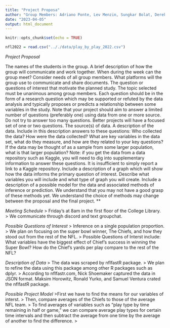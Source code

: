 ```yaml
---
title: "Project Proposa"
author: "Group Members: Adriano Ponte, Lev Menzin, Sungkar Bolat, Derek Johnson"
date: "2023-04-05"
output: html_document
---
```


```r
knitr::opts_chunk$set(echo = TRUE)
```

```r
nfl2022 = read.csv(".././data/play_by_play_2022.csv")

```



*Project Proposal*

The names of the students in the group.
A brief description of how the group will communicate and work together.
When during the week can the group meet? Consider needs of all group members.
What platforms will the group use to communicate and share documents.
The question or questions of interest that motivate the planned study.
The topic selected must be unanimous among group members.
Each question should be in the form of a research question which may be supported or refuted by the data analysis and typically proposes or predicts a relationship between some variables in the study.
Note that your project should aim to answer a limited number of questions (preferably one) using data from one or more source.
Do not try to answer too many questions. Better projects will have a focused set of one or two questions.
The source(s) of data.
A description of the data. Include in this description answers to these questions:
Who collected the data?
How were the data collected?
What are key variables in the data set, what do they measure, and how are they related to your key questions?
If the data may be thought of as a sample from some larger population, what is that larger population?
Note: if you get the data from a data repository such as Kaggle, you will need to dig into supplementary information to answer these questions.
It is insufficient to simply report a link to a Kaggle repository.
Include a description of a graph which will show how the data informs the primary question of interest.
Describe what variables you will include and what type of graph you will create.
Include a description of a possible model for the data and associated methods of inference or prediction.
We understand that you may not have a good grasp of these methods yet.
We understand the choice of methods may change between the proposal and the final project. **



*Meeting Schedule*
> Friday's at 8am in the first floor of the College Library.
> We communicate through discord and text groupchat.


*Possible Questions of Interest*
> Inference on a single population proportion. 
> We plan on focusing on the super bowl winner, The Chiefs, and how they stood out from the rest of the NFL. 
> Possible Questions of Interst include: 
    What variables have the biggest effect of Chief's success in winning the Super Bowl?
    How do the Chief's yards per play compare to the rest of the NFL?
    

*Description of Data*
> The data was scraped by nflfastR package.
> We plan to refine the data using this package among other R packages such as dplyr.
> According to nflfastr.com,  Nick Shoemaker captured the data in JSON format. Maksim Horowitz, Ronald Yurko, and Samuel Ventura crated the nflfastR package.

*Possible Project Model*
>First we have to find the means for our variables of interst.
> Then, compare averages of the Chiefs to those of the average NFL team.
> To find averages of variables such as "play type by time remaining in half or game," we can compare average play types for certain time intervals and then subtract the average from one time by the average of another to find the difference.
>
 
